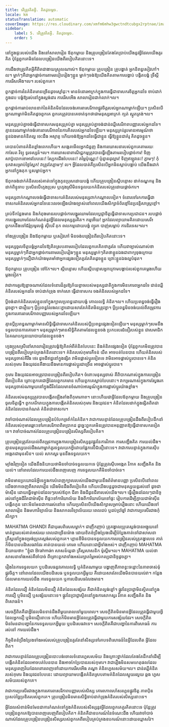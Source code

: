 ```yaml
---
title: តើ​ត្រូវ​គិត​អ្វី​. គិត​ដូចម្តេច.
locale: km
statusTranslation: automatic
coverImage: https://res.cloudinary.com/xmfm6mhw3gwctndtcubgx2rptnae/image/upload/v1740337243/small_cover_educacion_fundamental_a051170f1c.webp
sidebar:
    label: 5. តើ​ត្រូវ​គិត​អ្វី​. គិត​ដូចម្តេច.
    order: 5
---
```

នៅក្នុងផ្ទះរបស់យើង និងនៅសាលារៀន ឪពុកម្តាយ និងគ្រូបង្រៀនតែងតែប្រាប់យើងនូវអ្វីដែលយើងគួរគិត ប៉ុន្តែពួកគេមិនដែលបង្រៀនយើងពីរបៀបគិតនោះទេ។

ការដឹងថាត្រូវគិតអ្វីគឺពិតជាងាយស្រួលណាស់។ ឪពុកម្តាយ គ្រូបង្រៀន គ្រូបង្ហាត់ អ្នកនិពន្ធសៀវភៅ។ល។ ម្នាក់ៗគឺជាអ្នកផ្តាច់ការតាមរបៀបរៀងៗខ្លួន ម្នាក់ៗចង់ឱ្យយើងគិតតាមការបង្គាប់ បង្ខិតបង្ខំ ទ្រឹស្តី ការរើសអើង។ល។ របស់ពួកគេ។

ពួកផ្តាច់ការនៃគំនិតមានច្រើនដូចស្មៅដុះ។ មានទំនោរអាក្រក់ក្នុងការធ្វើជាទាសករចិត្តអ្នកដទៃ ចាប់ដាក់ក្នុងដប បង្ខំឱ្យរស់នៅក្នុងស្តង់ដារ ការរើសអើង សាលារៀនជាក់លាក់។ល។

ពួកផ្តាច់ការរាប់លាននាក់នៃគំនិតមិនដែលចង់គោរពសេរីភាពផ្លូវចិត្តរបស់អ្នកណាម្នាក់ឡើយ។ ប្រសិនបើអ្នកណាម្នាក់មិនគិតដូចពួកគេ ពួកគេត្រូវបានគេចាត់ទុកថាជាមនុស្សអាក្រក់ ក្បត់ ស្លូតត្រង់។ល។

មនុស្សគ្រប់គ្នាចង់ធ្វើជាទាសករមនុស្សគ្រប់គ្នា មនុស្សគ្រប់គ្នាចង់ជាន់ឈ្លីសេរីភាពបញ្ញារបស់អ្នកដទៃ។ គ្មាននរណាម្នាក់ចង់គោរពសេរីភាពនៃការគិតរបស់អ្នកដទៃឡើយ។ មនុស្សគ្រប់រូបមានអារម្មណ៍ថាខ្លួនឯងមានគំនិតល្អ ចេះដឹង អស្ចារ្យ ហើយចង់ឱ្យអ្នកដទៃធ្វើជាខ្លួន ធ្វើឱ្យខ្លួនជាគំរូ គិតដូចខ្លួន។

គេបានបំពានគំនិតខ្លាំងពេកហើយ។ សង្កេតមើលអ្នកជំនួញ និងការឃោសនារបស់ពួកគេតាមរយៈកាសែត វិទ្យុ ទូរទស្សន៍។ល។ ការឃោសនាពាណិជ្ជកម្មត្រូវបានធ្វើឡើងតាមរបៀបផ្តាច់ការ! ទិញសាប៊ូបោកខោអាវបែបនេះ! ស្បែកជើងបែបនេះ! តម្លៃប៉ុណ្ណេះ! ប៉ុន្មានដុល្លារ! ទិញឥឡូវនេះ! ភ្លាមៗ! កុំទុកវាសម្រាប់ថ្ងៃស្អែក! វាត្រូវតែភ្លាមៗ! ល។ អ្វីដែលបាត់គឺប្រសិនបើអ្នកមិនស្តាប់បង្គាប់ យើងនឹងដាក់អ្នកនៅក្នុងគុក ឬសម្លាប់អ្នក។

ឪពុកចង់ដាក់គំនិតរបស់គាត់ទៅក្នុងកូនប្រុសដោយបង្ខំ ហើយគ្រូបង្រៀនស្តីបន្ទោស ដាក់ទណ្ឌកម្ម និងដាក់ពិន្ទុទាប ប្រសិនបើក្មេងប្រុស ឬក្មេងស្រីមិនទទួលយកគំនិតរបស់គ្រូដោយផ្តាច់ការ។

មនុស្សពាក់កណ្តាលចង់ធ្វើជាទាសករគំនិតរបស់មនុស្សពាក់កណ្តាលទៀត។ ទំនោរទៅរកការធ្វើជាទាសករគំនិតរបស់អ្នកដទៃនេះលេចឡើងយ៉ាងច្បាស់នៅពេលយើងសិក្សាទំព័រខ្មៅនៃប្រវត្តិសាស្ត្រខ្មៅ។

គ្រប់ទីកន្លែងមាន និងកំពុងមានរបបផ្តាច់ការបង្ហូរឈាមដែលប្តេជ្ញាចិត្តធ្វើជាទាសករប្រជាជន។ របបផ្តាច់ការបង្ហូរឈាមដែលកំណត់នូវអ្វីដែលមនុស្សគួរគិត។ កម្មអើយ! អ្នកដែលព្យាយាមគិតដោយសេរី៖ ពួកគេនឹងទៅជំរុំប្រមូលផ្តុំ ស៊ីបេរី គុក ពលកម្មដោយបង្ខំ ព្យួរក បាញ់សម្លាប់ ការនិរទេស។ល។

ទាំងគ្រូបង្រៀន និងឪពុកម្តាយ ឬសៀវភៅ មិនចង់បង្រៀនពីរបៀបគិតនោះទេ។

មនុស្សចូលចិត្តបង្ខំអ្នកដទៃឱ្យគិតស្របតាមរបៀបដែលពួកគេគិតថាគួរតែ ហើយវាច្បាស់ណាស់ថាមនុស្សម្នាក់ៗគឺជាអ្នកផ្តាច់ការតាមរបៀបរៀងៗខ្លួន មនុស្សម្នាក់ៗគិតថាខ្លួនឯងជាពាក្យចុងក្រោយ មនុស្សម្នាក់ៗជឿជាក់យ៉ាងមុតមាំថាអ្នកផ្សេងទៀតគួរតែគិតដូចខ្លួន ព្រោះខ្លួនឯងល្អបំផុត។

ឪពុកម្តាយ គ្រូបង្រៀន ថៅកែ។ល។ ស្តីបន្ទោស ហើយស្តីបន្ទោសអ្នកក្រោមបង្គាប់របស់ពួកគេម្តងហើយម្តងទៀត។

វាជាការគួរឱ្យខ្លាចណាស់ដែលទំនោរដ៏គួរឱ្យភ័យខ្លាចរបស់មនុស្សជាតិក្នុងការមិនគោរពអ្នកដទៃ ជាន់ឈ្លីគំនិតរបស់អ្នកដទៃ ចាប់ដាក់ទ្រុង ចាក់សោ ធ្វើជាទាសករ ចងគំនិតរបស់អ្នកដទៃ។

ប្តីចង់ដាក់គំនិតរបស់ខ្លួនទៅក្នុងក្បាលប្រពន្ធដោយបង្ខំ គោលលទ្ធិ គំនិត។ល។ ហើយប្រពន្ធចង់ធ្វើរឿងដូចគ្នា។ ជារឿយៗ ប្តីប្រពន្ធលែងលះគ្នាដោយសារតែគំនិតមិនត្រូវគ្នា។ ប្តីប្រពន្ធមិនចង់យល់ពីតម្រូវការក្នុងការគោរពសេរីភាពបញ្ញារបស់អ្នកដទៃឡើយ។

គ្មានប្តីប្រពន្ធណាម្នាក់មានសិទ្ធិធ្វើជាទាសករគំនិតរបស់ប្តីប្រពន្ធផ្សេងទៀតឡើយ។ មនុស្សម្នាក់ៗសមនឹងទទួលបានការគោរព។ មនុស្សម្នាក់ៗមានសិទ្ធិគិតតាមដែលខ្លួនចង់ ប្រកបរបរជំនឿរបស់ខ្លួន ជាសមាជិកនៃគណបក្សនយោបាយដែលខ្លួនចង់។

ក្មេងប្រុសស្រីនៅសាលារៀនត្រូវបង្ខំឱ្យគិតអំពីគំនិតបែបនេះ និងគំនិតផ្សេងទៀត ប៉ុន្តែពួកគេមិនត្រូវបានបង្រៀនពីរបៀបគ្រប់គ្រងគំនិតនោះទេ។ គំនិតរបស់កុមារគឺទន់ យឺត អាចបត់បែនបាន ហើយគំនិតរបស់មនុស្សចាស់គឺរឹង ថេរ ដូចដីឥដ្ឋនៅក្នុងផ្សិត វាមិនផ្លាស់ប្តូរទៀតទេ វាមិនអាចផ្លាស់ប្តូរបានទេ។ គំនិតរបស់កុមារ និងយុវជនគឺងាយនឹងមានការផ្លាស់ប្តូរជាច្រើន អាចផ្លាស់ប្តូរបាន។

កុមារ និងយុវជនអាចត្រូវបានបង្រៀនពីរបៀបគិត។ ចំពោះមនុស្សចាស់ គឺពិបាកណាស់ក្នុងការបង្រៀនពីរបៀបគិត ព្រោះពួកគេជាអ្វីដែលពួកគេមាន ហើយពួកគេស្លាប់បែបនោះ។ វាកម្រណាស់ក្នុងការស្វែងរកមនុស្សចាស់ណាមួយនៅក្នុងជីវិតដែលមានចំណាប់អារម្មណ៍ក្នុងការផ្លាស់ប្តូរយ៉ាងខ្លាំង។

គំនិតរបស់មនុស្សត្រូវបានបង្កើតឡើងតាំងពីកុមារភាព។ នោះហើយជាអ្វីដែលឪពុកម្តាយ និងគ្រូបង្រៀនចូលចិត្តធ្វើ។ ពួកគេរីករាយក្នុងការបង្កើតគំនិតរបស់កុមារ និងយុវជន។ គំនិតដែលដាក់ក្នុងផ្សិតពិតជាគំនិតដែលបានកំណត់ គំនិតជាទាសករ។

វាចាំបាច់ណាស់ដែលគ្រូបង្រៀនបំបែកច្រវ៉ាក់នៃគំនិត។ វាជាការបន្ទាន់ដែលគ្រូបង្រៀនដឹងពីរបៀបដឹកនាំគំនិតរបស់កុមារឆ្ពោះទៅរកសេរីភាពពិតប្រាកដ ដូច្នេះពួកគេមិនត្រូវបានអនុញ្ញាតឱ្យធ្វើជាទាសករទៀតទេ។ វាចាំបាច់ណាស់ដែលគ្រូបង្រៀនបង្រៀនសិស្សពីរបៀបគិត។

គ្រូបង្រៀនត្រូវតែយល់ពីតម្រូវការក្នុងការបង្រៀនសិស្សនូវផ្លូវនៃការវិភាគ ការសញ្ជឹងគិត ការយល់ដឹង។ គ្មានមនុស្សយល់ដឹងណាម្នាក់គួរទទួលយកអ្វីដោយផ្អែកលើជំនឿនោះទេ។ វាជាការបន្ទាន់ក្នុងការស៊ើបអង្កេតជាមុនសិន។ យល់ សាកសួរ មុននឹងទទួលយក។

ម្យ៉ាងវិញទៀត យើងនឹងនិយាយថាមិនចាំបាច់ទទួលយកទេ ប៉ុន្តែត្រូវស៊ើបអង្កេត វិភាគ សញ្ជឹងគិត និងយល់។ នៅពេលដែលការយល់ដឹងពេញលេញ ការទទួលយកគឺមិនចាំបាច់ទេ។

វាមិនមានប្រយោជន៍អ្វីទេក្នុងការបំពេញក្បាលរបស់យើងជាមួយនឹងព័ត៌មានបញ្ញា ប្រសិនបើនៅពេលយើងចាកចេញពីសាលារៀន យើងមិនដឹងពីរបៀបគិត ហើយយើងបន្តដូចជាមនុស្សយន្តរស់នៅ ដូចជាម៉ាស៊ីន ដោយធ្វើទម្លាប់ដដែលៗរបស់ឪពុក ជីតា និងជីដូនជីតារបស់យើង។ល។ ធ្វើរឿងដដែលៗជានិច្ច រស់នៅក្នុងជីវិតជាម៉ាស៊ីន ពីផ្ទះទៅការិយាល័យ និងពីការិយាល័យទៅផ្ទះ រៀបការដើម្បីក្លាយជាម៉ាស៊ីនបង្កើតកូន នោះមិនមែនជាការរស់នៅទេ ហើយប្រសិនបើយើងសិក្សាសម្រាប់រឿងនោះ ហើយយើងទៅសាលារៀន និងមហាវិទ្យាល័យ និងសាកលវិទ្យាល័យរយៈពេលដប់ ឬដប់ប្រាំឆ្នាំ វាជាការប្រសើរជាងកុំសិក្សា។

MAHATMA GHANDI គឺជាបុរសពិសេសម្នាក់។ ជាញឹកញាប់ គ្រូគង្វាលប្រូតេស្តង់បានអង្គុយនៅមាត់ទ្វាររបស់គាត់អស់រយៈពេលជាច្រើនម៉ោង ដោយខិតខំប្រឹងប្រែងដើម្បីបំប្លែងគាត់ទៅជាសាសនាគ្រឹស្តនៅក្នុងទម្រង់ប្រូតេស្តង់របស់ពួកគេ។ ហ្គានឌីមិនបានទទួលយកការបង្រៀនរបស់គ្រូគង្វាលទេ គាត់ក៏មិនបានបដិសេធវាដែរ គាត់បានយល់ គោរព ហើយនោះជាអ្វីទាំងអស់។ ជាញឹកញាប់ MAHATMA និយាយថា៖ "ខ្ញុំជា Brahmán សាសន៍យូដា គ្រឹស្តសាសនិក ម៉ូស្លីម។ល។ MAHATMA យល់ថាសាសនាទាំងអស់គឺចាំបាច់ ពីព្រោះពួកវាទាំងអស់រក្សាតម្លៃអស់កល្បជានិច្ចដូចគ្នា។

រឿងនៃការទទួលយក ឬបដិសេធនូវគោលលទ្ធិ ឬគំនិតណាមួយ បង្ហាញពីភាពខ្វះចន្លោះនៃភាពចាស់ទុំផ្លូវចិត្ត។ នៅពេលដែលយើងបដិសេធ ឬទទួលយកអ្វីមួយ គឺដោយសារតែយើងមិនបានយល់វា។ កន្លែងដែលមានការយល់ដឹង ការទទួលយក ឬការបដិសេធលែងមាន។

គំនិតដែលជឿ គំនិតដែលមិនជឿ គំនិតដែលសង្ស័យ គឺជាគំនិតល្ងង់ខ្លៅ។ ផ្លូវនៃប្រាជ្ញាមិនស្ថិតនៅក្នុងការជឿ ឬមិនជឿ ឬសង្ស័យនោះទេ។ ផ្លូវនៃប្រាជ្ញាស្ថិតនៅក្នុងការសាកសួរ វិភាគ សញ្ជឹងគិត និងពិសោធន៍។

សេចក្តីពិតគឺជាអ្វីដែលមិនទាន់ដឹងពីមួយពេលទៅមួយពេល។ សេចក្តីពិតមិនមានអ្វីដែលត្រូវធ្វើជាមួយអ្វីដែលអ្នកជឿ ឬមិនជឿនោះទេ ហើយក៏មិនមានអ្វីដែលត្រូវធ្វើជាមួយការសង្ស័យដែរ។ សេចក្តីពិតមិនមែនជាបញ្ហានៃការទទួលយកអ្វីមួយ ឬបដិសេធវាទេ។ សេចក្តីពិតគឺជាបញ្ហានៃការពិសោធន៍ ការរស់នៅ ការយល់ដឹង។

កិច្ចខិតខំប្រឹងប្រែងទាំងអស់របស់គ្រូបង្រៀនគួរតែនាំសិស្សទៅរកបទពិសោធន៍នៃអ្វីដែលពិត អ្វីដែលពិត។

វាជាការបន្ទាន់ដែលគ្រូបង្រៀនបោះបង់ចោលទំនោរហួសសម័យ និងគ្រោះថ្នាក់ដែលតែងតែដឹកនាំដើម្បីបង្កើតគំនិតដែលអាចបត់បែនបាន និងអាចកែប្រែបានរបស់កុមារ។ វាជារឿងមិនសមហេតុផលដែលមនុស្សពេញវ័យដែលពោរពេញទៅដោយការរើសអើង តណ្ហា គំនិតហួសសម័យ។ល។ ជាន់ឈ្លីគំនិតរបស់កុមារ និងយុវជនបែបនេះ ដោយព្យាយាមបង្កើតគំនិតស្របតាមគំនិតដែលស្អុយរលួយ ឆ្គង ហួសសម័យរបស់ពួកគេ។

វាជាការប្រសើរជាងក្នុងការគោរពសេរីភាពបញ្ញារបស់សិស្ស គោរពភាពរហ័សរហួនផ្លូវចិត្ត ភាពប៉ិនប្រសប់ច្នៃប្រឌិតរបស់ពួកគេ។ គ្រូបង្រៀនមិនមានសិទ្ធិចាប់ដាក់ទ្រុងគំនិតរបស់សិស្សនោះទេ។

អ្វីដែលសំខាន់មិនមែនជាការកំណត់ទៅក្នុងគំនិតរបស់សិស្សនូវអ្វីដែលពួកគេគួរគិតនោះទេ ប៉ុន្តែត្រូវបង្រៀនពួកគេឱ្យបានពេញលេញពីរបៀបគិត។ គំនិតគឺជាឧបករណ៍នៃចំណេះដឹង ហើយវាចាំបាច់ណាស់ដែលគ្រូបង្រៀនបង្រៀនសិស្សរបស់ពួកគេពីរបៀបគ្រប់គ្រងឧបករណ៍នោះដោយឈ្លាសវៃ។

